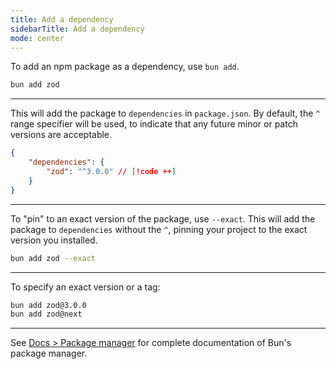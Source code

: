 ```yaml
---
title: Add a dependency
sidebarTitle: Add a dependency
mode: center
---
```


To add an npm package as a dependency, use `bun add`.

```sh terminal icon="terminal"
bun add zod
```

---

This will add the package to `dependencies` in `package.json`. By default, the `^` range specifier will be used, to indicate that any future minor or patch versions are acceptable.

```json package.json icon="file-json"
{
	"dependencies": {
		"zod": "^3.0.0" // [!code ++]
	}
}
```

---

To "pin" to an exact version of the package, use `--exact`. This will add the package to `dependencies` without the `^`, pinning your project to the exact version you installed.

```sh terminal icon="terminal"
bun add zod --exact
```

---

To specify an exact version or a tag:

```sh terminal icon="terminal"
bun add zod@3.0.0
bun add zod@next
```

---

See [Docs > Package manager](https://bun.com/docs/cli/install) for complete documentation of Bun's package manager.
